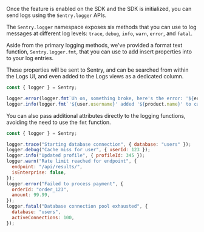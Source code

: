 Once the feature is enabled on the SDK and the SDK is initialized, you can send logs using the `Sentry.logger` APIs.

The `Sentry.logger` namespace exposes six methods that you can use to log messages at different log levels: `trace`, `debug`, `info`, `warn`, `error`, and `fatal`.

Aside from the primary logging methods, we've provided a format text function, `Sentry.logger.fmt`, that you can use to add insert properties into to your log entries.

These properties will be sent to Sentry, and can be searched from within the Logs UI, and even added to the Logs views as a dedicated column.

```js
const { logger } = Sentry;

logger.error(logger.fmt`Uh on, something broke, here's the error: '${error}'`);
logger.info(logger.fmt`'${user.username}' added '${product.name}' to cart.`);
```

You can also pass additional attributes directly to the logging functions, avoiding the need to use the `fmt` function.

```js
const { logger } = Sentry;

logger.trace("Starting database connection", { database: "users" });
logger.debug("Cache miss for user", { userId: 123 });
logger.info("Updated profile", { profileId: 345 });
logger.warn("Rate limit reached for endpoint", {
  endpoint: "/api/results/",
  isEnterprise: false,
});
logger.error("Failed to process payment", {
  orderId: "order_123",
  amount: 99.99,
});
logger.fatal("Database connection pool exhausted", {
  database: "users",
  activeConnections: 100,
});
```
